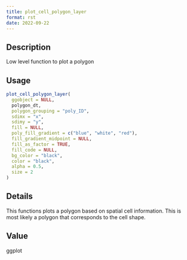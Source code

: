 ```yaml
--- 
title: plot_cell_polygon_layer 
format: rst 
date: 2022-09-22 
--- 
```


## Description

Low level function to plot a polygon


## Usage

```r
plot_cell_polygon_layer(
  ggobject = NULL,
  polygon_dt,
  polygon_grouping = "poly_ID",
  sdimx = "x",
  sdimy = "y",
  fill = NULL,
  poly_fill_gradient = c("blue", "white", "red"),
  fill_gradient_midpoint = NULL,
  fill_as_factor = TRUE,
  fill_code = NULL,
  bg_color = "black",
  color = "black",
  alpha = 0.5,
  size = 2
)
```


## Details

This functions plots a polygon based on spatial cell information.
 This is most likely a polygon that corresponds to the cell shape.


## Value

ggplot


